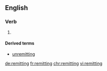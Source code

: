 ==English==

===Verb===
{{head|en|present participle}}

# {{present participle of|remit|lang=en}}

====Derived terms====
* [[unremitting]]

[[de:remitting]]
[[fr:remitting]]
[[chr:remitting]]
[[vi:remitting]]